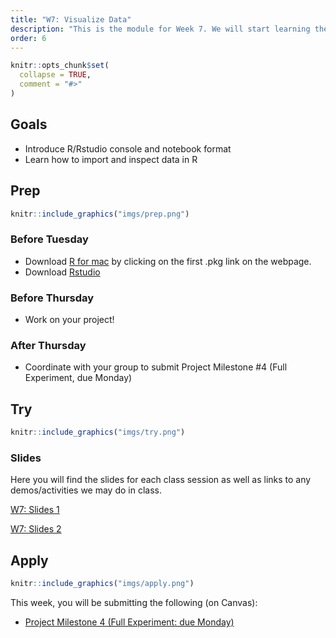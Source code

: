 ```yaml
---
title: "W7: Visualize Data"
description: "This is the module for Week 7. We will start learning the basics of visualizing data in R/RStudio."
order: 6
---
```


```r
knitr::opts_chunk$set(
  collapse = TRUE,
  comment = "#>"
)
```

## Goals

- Introduce R/Rstudio console and notebook format
- Learn how to import and inspect data in R

## Prep 

:::::{.card .border .border-2 .border-info}
:::: {.grid .g-0}
::: {.g-col-3}
:::: {.card-body}

```r
knitr::include_graphics("imgs/prep.png")
```

::::
:::

::: {.g-col-9}
:::: {.card-body}
### Before Tuesday

- Download [R for mac](https://cran.r-project.org/bin/macosx/) by clicking on the first .pkg link on the webpage.
- Download [Rstudio](https://posit.co/download/rstudio-desktop/)

### Before Thursday

- Work on your project! 

### After Thursday

- Coordinate with your group to submit Project Milestone #4 (Full Experiment, due Monday)


::::
:::
::::
:::::

## Try {.mt-5}

:::::{.card .border .border-2 .border-info}
:::: {.grid .g-0}
::: {.g-col-3}
:::: {.card-body}

```r
knitr::include_graphics("imgs/try.png")
```

::::
:::

::: {.g-col-9}
:::: {.card-body}

### Slides

Here you will find the slides for each class session as well as links to any demos/activities we may do in class.


<a class="btn btn-outline-info" href="../../slides/W7_visualize.pdf" role="button" target="_blank">W7: Slides 1</a>

<a class="btn btn-outline-info" href="../../slides/W7_import_plot.pdf" role="button" target="_blank">W7: Slides 2</a>

::::
:::


::::
:::::

## Apply {.mt-5}

:::::{.card .border .border-2 .border-info}
:::: {.grid .g-0}
::: {.g-col-3}
:::: {.card-body}

```r
knitr::include_graphics("imgs/apply.png")
```

::::
:::

::: {.g-col-9}
:::: {.card-body}

This week, you will be submitting the following (on Canvas):

- <span style="color:#508AB0"><a href="https://bowdoin.instructure.com/courses/6255/assignments/63605?module_item_id=382077" target="_blank">Project Milestone 4 (Full Experiment: due Monday)</a></span>


::::
:::


::::
:::::